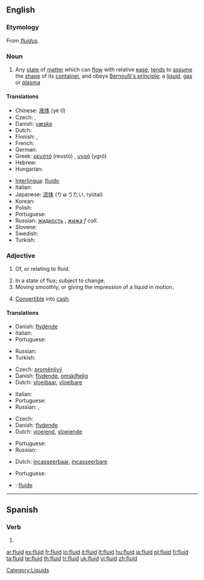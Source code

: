 ==English==

===Etymology===
From {{etyl|la}} ''[[fluidus]]''.

===Noun===
{{wikipedia}}
{{en-noun|s|-}}

# Any [[state]] of [[matter]] which can [[flow]] with relative [[ease]], [[tend]]s to [[assume]] the [[shape]] of its [[container]], and obeys [[Bernoulli's principle]]; a [[liquid]], [[gas]] or [[plasma]]

====Translations====
{{trans-top|any state of matter which can flow}}
* Chinese: [[液体]] (yè tǐ)
* Czech: {{t-|cs|kapalina|f}}, {{t-|cs|tekutina|f}}
* Danish: [[væske]] {{c}}
* Dutch: {{t+|nl|vloeistof|f}}
* Finnish: {{t-|fi|fluidi}}, {{t+|fi|neste}}
* French: {{t+|fr|fluide|m}}
* German: {{t-|de|Fluid|n}}
* Greek: [[ρευστό]] (reustó) {{n}}, [[υγρό]] (ygró) {{n}}
* Hebrew: {{t|he|נוזל|sc=Hebr}}
* Hungarian: {{t+|hu|folyadék}}
{{trans-mid}}
* [[Interlingua]]: [[fluido#Interlingua|fluido]]
* Italian: {{t+|it|fluido|m}}
* Japanese: [[流体]] (りゅうたい, ryūtai)
* Korean: {{t+|ko|액체|sc=Hang}}
* Polish: {{t+|pl|płyn|m}}
* Portuguese: {{t+|pt|fluido|m}}
* Russian: [[жидкость]] {{f}}, [[жижа]] ''f coll.''
* Slovene: {{t|sl|tekočina|f|alt=tekočína}}
* Swedish: {{t+|sv|vätska|c}}
* Turkish: {{t+|tr|akışkan}}
{{trans-bottom}}

===Adjective===
{{en-adj}}

# {{not comparable}} Of, or relating to fluid.
# In a state of flux; subject to change.
# Moving smoothly, or giving the impression of a liquid in motion.
# {{context|of an asset}} [[Convertible]] into [[cash]].

====Translations====

{{trans-top|of or relating to fluid}}
* Danish: [[flydende]]
* Italian: {{t+|it|fluido}}
* Portuguese: {{t+|pt|fluido}}
{{trans-mid}}
* Russian: {{t+|ru|жидкий|sc=Cyrl}}
* Turkish: {{t+|tr|akışkan}}
{{trans-bottom}}

{{trans-top|in a state of flux; subject to change}}
* Czech: [[proměnlivý]]
* Danish: [[flydende]], [[omskiftelig]]
* Dutch: [[vloeibaar]], [[vloeibare]]
{{trans-mid}}
* Italian: {{t+|it|fluido}}
* Portuguese: {{t+|pt|fluido}}
* Russian: {{t+|ru|текучий|sc=Cyrl}}, {{t+|ru|гибкий|sc=Cyrl}}
{{trans-bottom}}

{{trans-top|moving smoothly}}
* Czech: {{t-|cs|plynulý}}
* Danish: [[flydende]]
* Dutch: [[vloeiend]], [[vloeiende]]
{{trans-mid}}
* Portuguese: {{t+|pt|fluido}}
* Russian: {{t+|ru|плавный|sc=Cyrl}}
{{trans-bottom}}

{{trans-top|convertible into cash}}
* Dutch: [[incasseerbaar]], [[incasseerbare]]
{{trans-mid}}
* Portuguese: {{t+|pt|líquido}}
{{trans-bottom}}

{{checktrans-top}}
* {{ttbc|Interlingua}}: [[fluide]]
{{checktrans-bottom}}

----

==Spanish==

===Verb===
{{es-verb-form|fluir}}
 
# {{es-verb form of|region=Spain|ending=ir|mood=imperative|sense=affirmative|pers=2|formal=no|number=plural|[[fluir]]}}

[[Category:Liquids]]

[[ar:fluid]]
[[es:fluid]]
[[fr:fluid]]
[[io:fluid]]
[[it:fluid]]
[[lt:fluid]]
[[hu:fluid]]
[[ja:fluid]]
[[pl:fluid]]
[[fi:fluid]]
[[ta:fluid]]
[[te:fluid]]
[[th:fluid]]
[[tr:fluid]]
[[uk:fluid]]
[[vi:fluid]]
[[zh:fluid]]